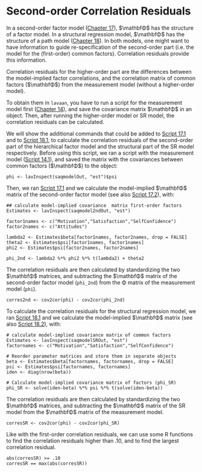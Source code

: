 # Second-order Correlation Residuals {#ch19}

In a second-order factor model ([Chapter 17](#ch17)), $\mathbfΦ$ has the structure of a factor model. In a structural regression model, $\mathbfΦ$ has the structure of a path model ([Chapter 18](#ch18)). In both models, one might want to have information to guide re-specification of the second-order part (i.e. the model for the (first-order) common factors). Correlation residuals provide this information. 

Correlation residuals for the higher-order part are the differences between the model-implied factor correlations, and the correlation matrix of common factors ($\mathbfΦ$) from the measurement model (without a higher-order model). 

To obtain them in `lavaan`, you have to run a script for the measurement model first ([Chapter 14](#ch14)), and save the covariance matrix $\mathbfΦ$ in an object. Then, after running the higher-order model or SR model, the correlation residuals can be calculated. 

We will show the additional commands that could be added to [Script 17.1](#script-17.1) and to [Script 18.1](#script-18.1), to calculate the correlation residuals of the second-order part of the hierarchical factor model and the structural part of the SR model respectively. Before using this script, we ran a script with the measurement model ([Script 14.1](#script-14.1)), and saved the matrix with the covariances between common factors ($\mathbfΦ$) to the object: 
```
phi <- lavInspect(saqmodelOut, "est")$psi
```
Then, we ran [Script 17.1](#script-17.1) and we calculate the model-implied $\mathbfΦ$ matrix of the second-order factor model (see also [Script 17.2](#script-17.1)), with:
```
## calculate model-implied covariance  matrix first-order factors 
Estimates <- lavInspect(saqmodel2ndOut, "est")

factor1names <- c("Motivation","Satisfaction","SelfConfidence")
factor2names <- c("Attitudes")

lambda2 <- Estimates$beta[factor1names, factor2names, drop = FALSE]
theta2 <- Estimates$psi[factor1names, factor1names]
phi2 <- Estimates$psi[factor2names, factor2names]

phi_2nd <- lambda2 %*% phi2 %*% t(lambda2) + theta2
```

The correlation residuals are then calculated by standardizing the two $\mathbfΦ$ matrices, and subtracting the $\mathbfΦ$ matrix of the second-order factor model (`phi_2nd`) from the Φ matrix of the measurement model (`phi`).
```
corres2nd <- cov2cor(phi) - cov2cor(phi_2nd)
```
To calculate the correlation residuals for the structural regression model, we ran [Script 18.1](#script-18.1) and we calculate the model-implied $\mathbfΦ$ matrix (see also [Script 18.2](#script-18.2)), with:
```
# calculate model-implied covariance matrix of common factors
Estimates <- lavInspect(saqmodelSROut, "est")
factornames <- c("Motivation","Satisfaction","SelfConfidence")

# Reorder parameter matrices and store them in separate objects 
beta <- Estimates$beta[factornames, factornames, drop = FALSE]
psi <- Estimates$psi[factornames, factornames]
iden <- diag(nrow(beta))

# Calculate model-implied covariance matrix of factors (phi_SR)
phi_SR <- solve(iden-beta) %*% psi %*% t(solve(iden-beta))
```
The correlation residuals are then calculated by standardizing the two $\mathbfΦ$ matrices, and subtracting the $\mathbfΦ$ matrix of the SR model from the $\mathbfΦ$ matrix of the measurement model. 
```
corresSR <- cov2cor(phi) - cov2cor(phi_SR)
```
Like with the first-order correlation residuals, we can use some R functions to find the correlation residuals higher than .10, and to find the largest correlation residual.
```
abs(corresSR) >= .10	
corresSR == max(abs(corresSR))
```
